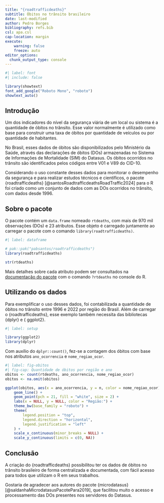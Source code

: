 ```yaml
---
title: "{roadtrafficdeaths}"
subtitle: Óbitos no trânsito brasileiro
date: last-modified
author: Pedro Borges
bibliography: refs.bib
csl: apa.csl
cap-location: margin
execute:
    warning: false
    freeze: auto
editor_options: 
  chunk_output_type: console
---
```


```r
#| label: font
#| include: false

library(showtext)
font_add_google("Roboto Mono", "roboto")
showtext_auto()
```

## Introdução

Um dos indicadores do nível da segurança viária de um local ou sistema é a quantidade de óbitos no trânsito. Esse valor normalmente é utilizado como base para construir uma taxa de óbitos por quantidade de veículos ou por quantidade de habitantes.

No Brasil, esses dados de óbitos são disponibilizados pelo Ministério da Saúde, através das declarações de óbitos (DOs) armazenadas no Sistema de Informações de Mortalidade (SIM) do Datasus. Os óbitos ocorridos no trânsito são identificados pelos códigos entre V01 e V89 do CID-10.

Considerando o uso constante desses dados para monitorar o desempenho da segurança e para realizar estudos técnicos e científicos, o pacote {roadtrafficdeaths} [@santosRoadtrafficdeathsRoadTraffic2024] para o R foi criado como um conjunto de dados com as DOs ocorridos no trânsito, com dados desde 1996. 

## Sobre o pacote

O pacote contém um `data.frame` nomeado `rtdeaths`, com mais de 970 mil observações (DOs) e 23 atributos. Esse objeto é carregado juntamente ao carregar o pacote com o comando `library(roadtrafficdeaths)`.

```r
#| label: dataframe

# pak::pak("pabsantos/roadtrafficdeaths")
library(roadtrafficdeaths)

str(rtdeaths)
```

Mais detalhes sobre cada atributo podem ser consultados na [documentação do pacote](https://pabsantos.github.io/roadtrafficdeaths/reference/rtdeaths.html){target="_blank"} com o comando `?rtdeaths` no console do R.

## Utilizando os dados

Para exemplificar o uso desses dados, foi contabilizada a quantidade de óbitos no trânsito entre 1996 e 2022 por região do Brasil. Além de carregar o {roadtrafficdeaths}, esse exemplo também necessita das bibliotecas {dplyr} e { ggplot2}.

```r
#| label: setup

library(ggplot2)
library(dplyr)
```

Com auxílio do `dplyr::count()`, fez-se a contagem dos óbitos com base nos atributos `ano_ocorrencia` e `nome_regiao_ocor`.

```r
#| label: fig-obitos
#| fig-cap: Quantidade de óbitos por região e ano
obitos <- count(rtdeaths, ano_ocorrencia, nome_regiao_ocor)
obitos <- na.omit(obitos)

ggplot(obitos, aes(x = ano_ocorrencia, y = n, color = nome_regiao_ocor)) +
    geom_line() +
    geom_point(pch = 21, fill = "white", size = 2) +
    labs(x = NULL, y = NULL, color = "Região:") +
    theme_bw(base_family = "roboto") +
    theme(
        legend.position = "top",
        legend.direction = "horizontal",
        legend.justification = "left"
    ) +
    scale_x_continuous(minor_breaks = NULL) +
    scale_y_continuous(limits = c(0, NA))
```

## Conclusão

A criação do {roadtrafficdeaths} possibilitou ter os dados de óbitos no trânsito brasileiro de forma centralizada e documentada, com fácil acesso para todos que utilizam o R em seus trabalhos.

Gostaria de agradecer aos autores do pacote {microdatasus} [@saldanhaMicrodatasusPacotePara2019], que facilitou muito o acesso e processamento das DOs presentes nos servidores do Datasus. 

